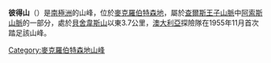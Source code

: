 {{coord|70|11|S|64|56|E|display=title}}

'''彼得山'''（{{lang-en|Mount Peter}}）是[[南極洲|南極洲]]的山峰，位於[[麥克羅伯特森地|麥克羅伯特森地]]，屬於[[查爾斯王子山脈|查爾斯王子山脈]]中[[阿索斯山脈|阿索斯山脈]]的一部分，處於[[貝舍韋斯山|貝舍韋斯山]]以東3.7公里，[[澳大利亞|澳大利亞]]探險隊在1955年11月首次踏足該山峰。

{{DEFAULTSORT:Mount Peter}}
[[Category:麥克羅伯特森地山峰|Category:麥克羅伯特森地山峰]]


{{MacRobertsonLand-geo-stub}}